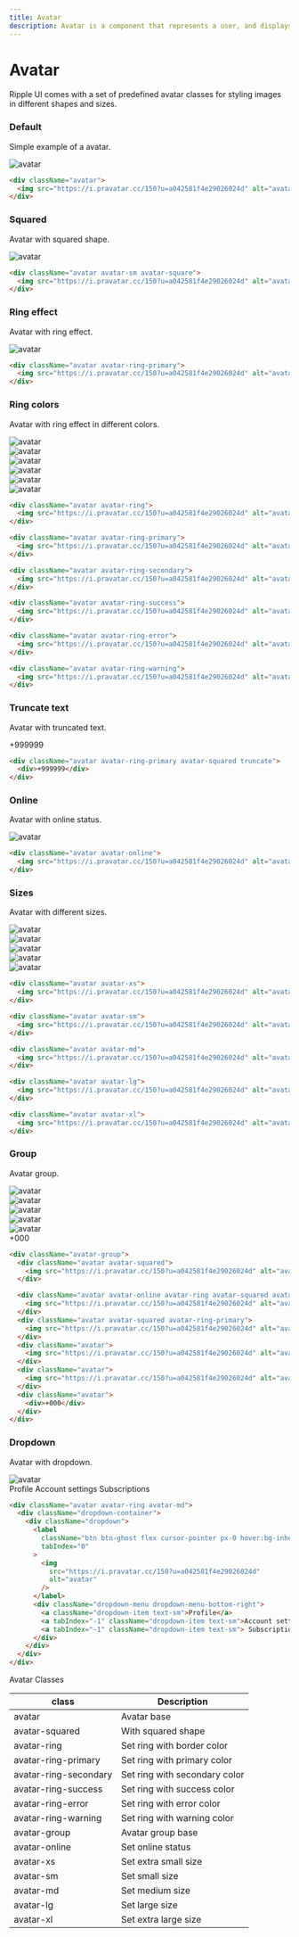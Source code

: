 ```yaml
---
title: Avatar
description: Avatar is a component that represents a user, and displays the profile picture, initials or icon.
---
```


# Avatar

Ripple UI comes with a set of predefined avatar classes for styling images in different shapes and sizes.

### Default

Simple example of a avatar.

<div className="avatar">
  <img src="https://i.pravatar.cc/150?u=a042581f4e29026024d" alt="avatar" />
</div>

```html
<div className="avatar">
  <img src="https://i.pravatar.cc/150?u=a042581f4e29026024d" alt="avatar" />
</div>
```

### Squared

Avatar with squared shape.

<div className="avatar avatar-lg avatar-squared">
  <img src="https://i.pravatar.cc/150?u=a042581f4e29026024d" alt="avatar" />
</div>

```html
<div className="avatar avatar-sm avatar-square">
  <img src="https://i.pravatar.cc/150?u=a042581f4e29026024d" alt="avatar" />
</div>
```

### Ring effect

Avatar with ring effect.

<div className="avatar avatar-ring-primary  ">
  <img src="https://i.pravatar.cc/150?u=a042581f4e29026024d" alt="avatar" />
</div>

```html
<div className="avatar avatar-ring-primary">
  <img src="https://i.pravatar.cc/150?u=a042581f4e29026024d" alt="avatar" />
</div>
```

### Ring colors

Avatar with ring effect in different colors.

<div className="avatar avatar-ring">
  <img src="https://i.pravatar.cc/150?u=a042581f4e29026024d" alt="avatar" />
</div>

<div className="avatar avatar-ring-primary">
  <img src="https://i.pravatar.cc/150?u=a042581f4e29026024d" alt="avatar" />
</div>

<div className="avatar avatar-ring-secondary">
  <img src="https://i.pravatar.cc/150?u=a042581f4e29026024d" alt="avatar" />
</div>

<div className="avatar avatar-ring-success">
  <img src="https://i.pravatar.cc/150?u=a042581f4e29026024d" alt="avatar" />
</div>

<div className="avatar avatar-ring-error">
  <img src="https://i.pravatar.cc/150?u=a042581f4e29026024d" alt="avatar" />
</div>

<div className="avatar avatar-ring-warning">
  <img src="https://i.pravatar.cc/150?u=a042581f4e29026024d" alt="avatar" />
</div>

```html
<div className="avatar avatar-ring">
  <img src="https://i.pravatar.cc/150?u=a042581f4e29026024d" alt="avatar" />
</div>

<div className="avatar avatar-ring-primary">
  <img src="https://i.pravatar.cc/150?u=a042581f4e29026024d" alt="avatar" />
</div>

<div className="avatar avatar-ring-secondary">
  <img src="https://i.pravatar.cc/150?u=a042581f4e29026024d" alt="avatar" />
</div>

<div className="avatar avatar-ring-success">
  <img src="https://i.pravatar.cc/150?u=a042581f4e29026024d" alt="avatar" />
</div>

<div className="avatar avatar-ring-error">
  <img src="https://i.pravatar.cc/150?u=a042581f4e29026024d" alt="avatar" />
</div>

<div className="avatar avatar-ring-warning">
  <img src="https://i.pravatar.cc/150?u=a042581f4e29026024d" alt="avatar" />
</div>
```

### Truncate text

Avatar with truncated text.

<div className="avatar avatar-ring-primary avatar-squared truncate">
  <div>+999999</div>
</div>

```html
<div className="avatar avatar-ring-primary avatar-squared truncate">
  <div>+999999</div>
</div>
```

### Online

Avatar with online status.

<div className="avatar avatar-online">
  <img src="https://i.pravatar.cc/150?u=a042581f4e29026024d" alt="avatar" />
</div>

```html
<div className="avatar avatar-online">
  <img src="https://i.pravatar.cc/150?u=a042581f4e29026024d" alt="avatar" />
</div>
```

### Sizes

Avatar with different sizes.

<div className="avatar avatar-xs">
  <img src="https://i.pravatar.cc/150?u=a042581f4e29026024d" alt="avatar" />
</div>

<div className="avatar avatar-sm">
  <img src="https://i.pravatar.cc/150?u=a042581f4e29026024d" alt="avatar" />
</div>

<div className="avatar avatar-md">
  <img src="https://i.pravatar.cc/150?u=a042581f4e29026024d" alt="avatar" />
</div>

<div className="avatar avatar-lg">
  <img src="https://i.pravatar.cc/150?u=a042581f4e29026024d" alt="avatar" />
</div>

<div className="avatar avatar-xl">
  <img src="https://i.pravatar.cc/150?u=a042581f4e29026024d" alt="avatar" />
</div>

```html
<div className="avatar avatar-xs">
  <img src="https://i.pravatar.cc/150?u=a042581f4e29026024d" alt="avatar" />
</div>

<div className="avatar avatar-sm">
  <img src="https://i.pravatar.cc/150?u=a042581f4e29026024d" alt="avatar" />
</div>

<div className="avatar avatar-md">
  <img src="https://i.pravatar.cc/150?u=a042581f4e29026024d" alt="avatar" />
</div>

<div className="avatar avatar-lg">
  <img src="https://i.pravatar.cc/150?u=a042581f4e29026024d" alt="avatar" />
</div>

<div className="avatar avatar-xl">
  <img src="https://i.pravatar.cc/150?u=a042581f4e29026024d" alt="avatar" />
</div>
```

### Group

Avatar group.

<div className="avatar-group">
  <div className="avatar avatar-squared">
    <img src="https://i.pravatar.cc/150?u=a042581f4e29026024d" alt="avatar" />
  </div>

  <div className="avatar avatar-online avatar-ring avatar-squared avatar-hover">
    <img src="https://i.pravatar.cc/150?u=a042581f4e29026024d" alt="avatar" />
  </div>
  <div className="avatar avatar-squared avatar-ring-primary">
    <img src="https://i.pravatar.cc/150?u=a042581f4e29026024d" alt="avatar" />
  </div>
  <div className="avatar">
    <img src="https://i.pravatar.cc/150?u=a042581f4e29026024d" alt="avatar" />
  </div>
  <div className="avatar">
    <img src="https://i.pravatar.cc/150?u=a042581f4e29026024d" alt="avatar" />
  </div>
  <div className="avatar">
    <div>+000</div>
  </div>
</div>

```html
<div className="avatar-group">
  <div className="avatar avatar-squared">
    <img src="https://i.pravatar.cc/150?u=a042581f4e29026024d" alt="avatar" />
  </div>

  <div className="avatar avatar-online avatar-ring avatar-squared avatar-hover">
    <img src="https://i.pravatar.cc/150?u=a042581f4e29026024d" alt="avatar" />
  </div>
  <div className="avatar avatar-squared avatar-ring-primary">
    <img src="https://i.pravatar.cc/150?u=a042581f4e29026024d" alt="avatar" />
  </div>
  <div className="avatar">
    <img src="https://i.pravatar.cc/150?u=a042581f4e29026024d" alt="avatar" />
  </div>
  <div className="avatar">
    <img src="https://i.pravatar.cc/150?u=a042581f4e29026024d" alt="avatar" />
  </div>
  <div className="avatar">
    <div>+000</div>
  </div>
</div>
```

### Dropdown

Avatar with dropdown.

<div className="avatar avatar-ring avatar-md">
  <div className="dropdown-container">
    <div className="dropdown">
      <label
        className="btn btn-ghost flex cursor-pointer px-0 hover:bg-inherit"
        tabIndex="0"
      >
        <img
          src="https://i.pravatar.cc/150?u=a042581f4e29026024d"
          alt="avatar"
        />
      </label>
      <div className="dropdown-menu dropdown-menu-bottom-right">
        <a className="dropdown-item text-sm">Profile</a>
        <a tabIndex="-1" className="dropdown-item text-sm">Account settings</a>
        <a tabIndex="-1" className="dropdown-item text-sm"> Subscriptions</a>
      </div>
    </div>
  </div>
</div>

```html
<div className="avatar avatar-ring avatar-md">
  <div className="dropdown-container">
    <div className="dropdown">
      <label
        className="btn btn-ghost flex cursor-pointer px-0 hover:bg-inherit"
        tabIndex="0"
      >
        <img
          src="https://i.pravatar.cc/150?u=a042581f4e29026024d"
          alt="avatar"
        />
      </label>
      <div className="dropdown-menu dropdown-menu-bottom-right">
        <a className="dropdown-item text-sm">Profile</a>
        <a tabIndex="-1" className="dropdown-item text-sm">Account settings</a>
        <a tabIndex="-1" className="dropdown-item text-sm"> Subscriptions</a>
      </div>
    </div>
  </div>
</div>
```

<Attributes>
<Attributes.Title>Avatar Classes</Attributes.Title>

| class                 | Description                   |
| --------------------- | ----------------------------- |
| avatar                | Avatar base                   |
| avatar-squared        | With squared shape            |
| avatar-ring           | Set ring with border color    |
| avatar-ring-primary   | Set ring with primary color   |
| avatar-ring-secondary | Set ring with secondary color |
| avatar-ring-success   | Set ring with success color   |
| avatar-ring-error     | Set ring with error color     |
| avatar-ring-warning   | Set ring with warning color   |
| avatar-group          | Avatar group base             |
| avatar-online         | Set online status             |
| avatar-xs             | Set extra small size          |
| avatar-sm             | Set small size                |
| avatar-md             | Set medium size               |
| avatar-lg             | Set large size                |
| avatar-xl             | Set extra large size          |

</Attributes>

<LinkRedirect
  contentLeft="Alert"
  hrefLeft="/docs/components/alert"
  contentRight="Badge"
  hrefRight="/docs/components/badge"
/>
